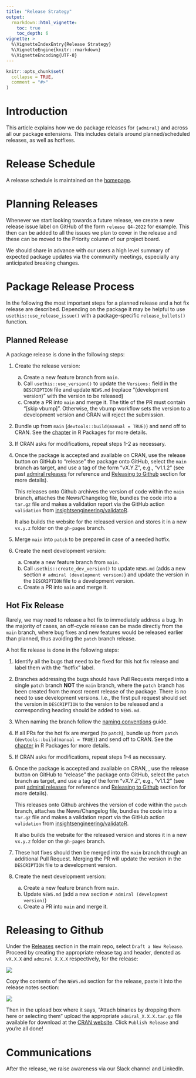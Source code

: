 ```yaml
---
title: "Release Strategy"
output: 
  rmarkdown::html_vignette:
    toc: true
    toc_depth: 6
vignette: >
  %\VignetteIndexEntry{Release Strategy}
  %\VignetteEngine{knitr::rmarkdown}
  %\VignetteEncoding{UTF-8}
---
```


```r
knitr::opts_chunk$set(
  collapse = TRUE,
  comment = "#>"
)
```

# Introduction

This article explains how we do package releases for `{admiral}` and across all our
package extensions. This includes details around planned/scheduled releases, as well
as hotfixes.

# Release Schedule

A release schedule is maintained on the [homepage](https://pharmaverse.github.io/admiral/#release-schedule).

# Planning Releases

Whenever we start looking towards a future release, we create a new release issue
label on GitHub of the form `release Q4-2022` for example. This then can be added
to all the issues we plan to cover in the release and these can be moved to the
Priority column of our project board.

We should share in advance with our users a high level summary of expected package
updates via the community meetings, especially any anticipated breaking changes.

# Package Release Process

In the following the most important steps for a planned release and a hot fix
release are described. Depending on the package it may be helpful to use
`usethis::use_release_issue()` with a package-specific `release_bullets()`
function.

## Planned Release

A package release is done in the following steps:

1) Create the release version:
    a) Create a new feature branch from `main`.
    a) Call `usethis::use_version()` to update the `Versions:` field in the
    `DESCRIPTION` file and update `NEWS.md` (replace "(development version)"
    with the version to be released)
    a) Create a PR into `main` and merge it. The title of the PR must contain "[skip vbump]".
    Otherwise, the vbump workflow sets the version to a development version and
    CRAN will reject the submission.
1) Bundle up from `main` (`devtools::build(manual = TRUE)`) and send off to
CRAN. See the [chapter](https://r-pkgs.org/release.html#decide-the-release-type)
in R Packages for more details.
1) If CRAN asks for modifications, repeat steps 1-2 as necessary.
1) Once the package is accepted and available on CRAN, use the release button on
GitHub to "release" the package onto GitHub, select the `main` branch as target,
and use a tag of the form "vX.Y.Z", e.g., "v1.1.2" (see past [admiral
releases](https://github.com/pharmaverse/admiral/releases) for reference and
[Releasing to Github](release_strategy.html#releasing-to-github) section for
more details).

    This releases onto Github archives the version of code within the `main` branch,
attaches the News/Changelog file, bundles the code into a `tar.gz` file and
makes a validation report via the GitHub action `validation` from
[insightsengineering/validatoR](https://github.com/insightsengineering/thevalidatoR).

    It also builds the website for the released version and stores it in a new
`vx.y.z` folder on the `gh-pages` branch.

1) Merge `main` into `patch` to be prepared in case of a needed hotfix.
1) Create the next development version:
    a) Create a new feature branch from `main`.
    a) Call `usethis::create_dev_version()` to update `NEWS.md` (adds a new
    section `# admiral (development version)`) and update the version in the
    `DESCRIPTION` file to a development version.
    a) Create a PR into `main` and merge it.
    
## Hot Fix Release

Rarely, we may need to release a hot fix to immediately address a bug. In the
majority of cases, an off-cycle release can be made directly from the `main`
branch, where bug fixes and new features would be released earlier than planned,
thus avoiding the `patch` branch release.

A hot fix release is done in the following steps:

1) Identify all the bugs that need to be fixed for this hot fix release and
label them with the "hotfix" label.
1) Branches addressing the bugs should have Pull Requests merged into a single
`patch` branch **NOT** the `main` branch, where the `patch` branch has been
created from the most recent release of the package. There is no need to use
development versions. I.e., the first pull request should set the version in
`DESCRIPTION` to the version to be released and a corresponding heading should
be added to `NEWS.md`.
1) When naming the branch follow the [naming conventions](git_usage.html#implementing-an-issue) guide.
1) If all PRs for the hot fix are merged (to `patch`), bundle up from `patch`
(`devtools::build(manual = TRUE)`) and send off to CRAN. See the
[chapter](https://r-pkgs.org/release.html#decide-the-release-type) in R Packages
for more details.
1) If CRAN asks for modifications, repeat steps 1-4 as necessary.
1) Once the package is accepted and available on CRAN, , use the release button
on GitHub to "release" the package onto GitHub, select the `patch` branch as
target, and use a tag of the form "vX.Y.Z", e.g., "v1.1.2" (see past [admiral
releases](https://github.com/pharmaverse/admiral/releases) for reference and
[Releasing to Github](release_strategy.html#releasing-to-github) section for
more details).

    This releases onto Github archives the version of code within the `patch`
branch, attaches the News/Changelog file, bundles the code into a `tar.gz` file
and makes a validation report via the GitHub action `validation` from
[insightsengineering/validatoR](https://github.com/insightsengineering/thevalidatoR).

    It also builds the website for the released version and stores it in a new
`vx.y.z` folder on the `gh-pages` branch.

1) These hot fixes should then be merged into the `main` branch through an
additional Pull Request. Merging the PR will update the version in the
`DESCRIPTION` file to a development version.
1) Create the next development version:
    a) Create a new feature branch from `main`.
    a) Update `NEWS.md` (add a new section `# admiral (development version)`)
    a) Create a PR into `main` and merge it.

# Releasing to Github
Under the [Releases](https://github.com/pharmaverse/admiral/releases) section in the main repo, select `Draft a New Release`. Proceed by creating the appropriate release tag and header, denoted as `vX.X.X` and `admiral X.X.X` respectively, for the release:

![](https://user-images.githubusercontent.com/43018762/228875673-5b6daa64-1909-47c9-bd61-69b810c2f742.png)

Copy the contents of the `NEWS.md` section for the release, paste it into the release notes section:

![](https://user-images.githubusercontent.com/43018762/228875743-d17729fe-9b38-432a-9bb0-5fdc157ec231.png)

Then in the upload box where it says, "Attach binaries by dropping them here or selecting them" upload the appropriate `admiral_X.X.X.tar.gz` file available for download at the  [CRAN website](https://cran.r-project.org/web/packages/admiral/index.html). Click `Publish Release` and you're all done!

# Communications

After the release, we raise awareness via our Slack channel and LinkedIn.
